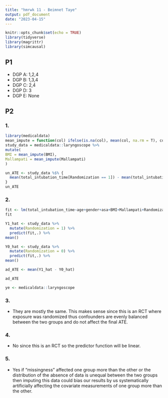 ```yaml
---
title: "hmrwk 11 - Beimnet Taye"
output: pdf_document
date: "2023-04-15"
---
```


```r
knitr::opts_chunk$set(echo = TRUE)
library(tidyverse)
library(magrittr)
library(simcausal)
```

## P1

-   DGP A: 1,2,4
-   DGP B: 1,3,4
-   DGP C: 2,4
-   DGP D: 3
-   DGP E: None

## P2

### 1.
```r
library(medicaldata)
mean_impute = function(col) ifelse(is.na(col), mean(col, na.rm = T), col)
study_data = medicaldata::laryngoscope %>%
mutate(
BMI = mean_impute(BMI),
Mallampati = mean_impute(Mallampati)
)

un_ATE <- study_data %$% {
  mean(total_intubation_time[Randomization == 1]) - mean(total_intubation_time[Randomization == 0])
}
un_ATE
```

### 2.
```r
fit <- lm(total_intubation_time~age+gender+asa+BMI+Mallampati+Randomization, study_data)
fit

Y1_hat <- study_data %>% 
  mutate(Randomization = 1) %>% 
  predict(fit,.) %>% 
mean()

Y0_hat <- study_data %>% 
  mutate(Randomization = 0) %>% 
  predict(fit,.) %>% 
mean()

ad_ATE <- mean(Y1_hat - Y0_hat)

ad_ATE

ye <- medicaldata::laryngoscope
```

### 3.
-   They are mostly the same. This makes sense since this is an RCT where exposure was randomized thus confounders are evenly balanced between the two groups and do not affect the final ATE.

### 4.
-   No since this is an RCT so the predictor function will be linear. 

### 5.
-   Yes if "missingness" affected one group more than the other or the distribution of the absence of data is unequal between the two groups then imputing this data could bias our results by us systematically artificially affecting the covariate measurements of one group more than the other.
